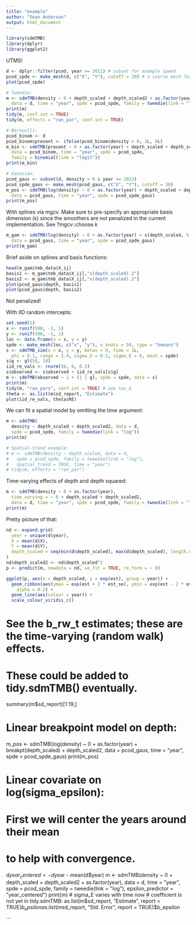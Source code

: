 ```yaml
---
title: "example"
author: "Sean Anderson"
output: html_document
---
```


```r
library(sdmTMB)
library(dplyr)
library(ggplot2)
```

UTMS!

```r
d <- dplyr::filter(pcod, year >= 2011) # subset for example speed
pcod_spde <- make_mesh(d, c("X", "Y"), cutoff = 20) # a coarse mesh for example speed
plot(pcod_spde)

# Tweedie:
m <- sdmTMB(density ~ 0 + depth_scaled + depth_scaled2 + as.factor(year),
  data = d, time = "year", spde = pcod_spde, family = tweedie(link = "log"))
print(m)
tidy(m, conf.int = TRUE)
tidy(m, effects = "ran_par", conf.int = TRUE)

# Bernoulli:
pcod_binom <- d
pcod_binom$present <- ifelse(pcod_binom$density > 0, 1L, 0L)
m_bin <- sdmTMB(present ~ 0 + as.factor(year) + depth_scaled + depth_scaled2,
  data = pcod_binom, time = "year", spde = pcod_spde,
  family = binomial(link = "logit"))
print(m_bin)

# Gaussian:
pcod_gaus <- subset(d, density > 0 & year >= 2013)
pcod_spde_gaus <- make_mesh(pcod_gaus, c("X", "Y"), cutoff = 30)
m_pos <- sdmTMB(log(density) ~ 0 + as.factor(year) + depth_scaled + depth_scaled2,
  data = pcod_gaus, time = "year", spde = pcod_spde_gaus)
print(m_pos)
```

With splines via mgcv.
Make sure to pre-specify an appropriate basis dimension (`k`) since
the smoothers are not penalized in the current implementation.
See ?mgcv::choose.k

```r
m_gam <- sdmTMB(log(density) ~ 0 + as.factor(year) + s(depth_scaled, k = 3),
  data = pcod_gaus, time = "year", spde = pcod_spde_gaus)
print(m_gam)
```

Brief aside on splines and basis functions:

```r
head(m_gam$tmb_data$X_ij)
basis1 <- m_gam$tmb_data$X_ij[,"s(depth_scaled).1"]
basis2 <- m_gam$tmb_data$X_ij[,"s(depth_scaled).2"]
plot(pcod_gaus$depth, basis1)
plot(pcod_gaus$depth, basis2)
```

Not penalized!

With IID random intercepts:

```r
set.seed(1)
x <- runif(500, -1, 1)
y <- runif(500, -1, 1)
loc <- data.frame(x = x, y = y)
spde <- make_mesh(loc, c("x", "y"), n_knots = 50, type = "kmeans")
s <- sdmTMB_sim(x = x, y = y, betas = 0, time = 1L,
  phi = 0.1, range = 1.4, sigma_O = 0.2, sigma_E = 0, mesh = spde)
s$g <- gl(50, 10)
iid_re_vals <- rnorm(50, 0, 0.3)
s$observed <- s$observed + iid_re_vals[s$g]
m <- sdmTMB(observed ~ 1 + (1 | g), spde = spde, data = s)
print(m)
tidy(m, "ran_pars", conf.int = TRUE) # see tau_G
theta <- as.list(m$sd_report, "Estimate")
plot(iid_re_vals, theta$RE)
```

We can fit a spatial model by omitting the time argument:

```r
m <- sdmTMB(
  density ~ depth_scaled + depth_scaled2, data = d,
  spde = pcod_spde, family = tweedie(link = "log"))
print(m)

# Spatial-trend example:
# m <- sdmTMB(density ~ depth_scaled, data = d,
#   spde = pcod_spde, family = tweedie(link = "log"),
#   spatial_trend = TRUE, time = "year")
# tidy(m, effects = "ran_par")

```

Time-varying effects of depth and depth squared:

```r
m <- sdmTMB(density ~ 0 + as.factor(year),
  time_varying = ~ 0 + depth_scaled + depth_scaled2,
  data = d, time = "year", spde = pcod_spde, family = tweedie(link = "log"))
print(m)
```

Pretty picture of that:

```r
nd <- expand.grid(
  year = unique(d$year),
  X = mean(d$X),
  Y = mean(d$Y),
  depth_scaled = seq(min(d$depth_scaled), max(d$depth_scaled), length.out = 100)
)
nd$depth_scaled2 <- nd$depth_scaled^2
p <- predict(m, newdata = nd, se_fit = TRUE, re_form = ~ 0)

ggplot(p, aes(x = depth_scaled, y = exp(est), group = year)) + 
  geom_ribbon(aes(ymax = exp(est + 2 * est_se), ymin = exp(est - 2 * est_se)), 
    alpha = 0.2) +
  geom_line(aes(colour = year)) +
  scale_colour_viridis_c()
```

# See the b_rw_t estimates; these are the time-varying (random walk) effects.
# These could be added to tidy.sdmTMB() eventually.
summary(m$sd_report)[1:19,]

# Linear breakpoint model on depth:
m_pos <- sdmTMB(log(density) ~ 0 + as.factor(year) +
    breakpt(depth_scaled) + depth_scaled2, data = pcod_gaus,
  time = "year", spde = pcod_spde_gaus)
print(m_pos)

# Linear covariate on log(sigma_epsilon):
# First we will center the years around their mean
# to help with convergence.
d$year_centered <- d$year - mean(d$year)
m <- sdmTMB(density ~ 0 + depth_scaled + depth_scaled2 + as.factor(year),
  data = d, time = "year", spde = pcod_spde, family = tweedie(link = "log"),
  epsilon_predictor = "year_centered")
print(m) # sigma_E varies with time now
# coefficient is not yet in tidy.sdmTMB:
as.list(m$sd_report, "Estimate", report = TRUE)$b_epsilon
as.list(m$sd_report, "Std. Error", report = TRUE)$b_epsilon

```

